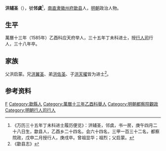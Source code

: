 '''洪辅圣'''（{{bd|？||1610年||}}），號'''邻虞'''<ref>《万历三十五年丁未科进士履历便览》：洪辅圣，邻虞，书一房，庚午四月二十八日生，歙县人，乙酉乡二十四名，会六十四名，三甲一百三十二名，都察院政，戊申二月授行人，庚戌卒。曾祖显华；祖烈；父启蒙。</ref>，[[南直隶|南直隶]][[徽州府|徽州府]][[歙县|歙县]]人，[[明朝|明朝]]政治人物。

== 生平 ==
萬曆十三年（1585年）乙酉科应天府举人，三十五年丁未科进士，授[[行人司|行人司]]行人，三十八年卒。

== 家族 ==
父洪启蒙。兄[[洪翼圣|洪翼圣]]、弟[[洪佐圣|洪佐圣]]、子[[洪天擢|洪天擢]]皆为进士<ref>《歙县志》</ref>。

==参考资料==
{{reflist}}

{{萬曆三十五年丁未科殿試金榜}}

{{Authority control}}

{{DEFAULTSORT:}}
[[Category:洪姓|F]]
[[Category:歙縣人|Category:歙縣人]]
[[Category:萬曆十三年乙酉科舉人|Category:萬曆十三年乙酉科舉人]]
[[Category:明朝都察院觀政|Category:明朝都察院觀政]]
[[Category:明朝行人司行人|Category:明朝行人司行人]]


{{明朝人物小作品}}